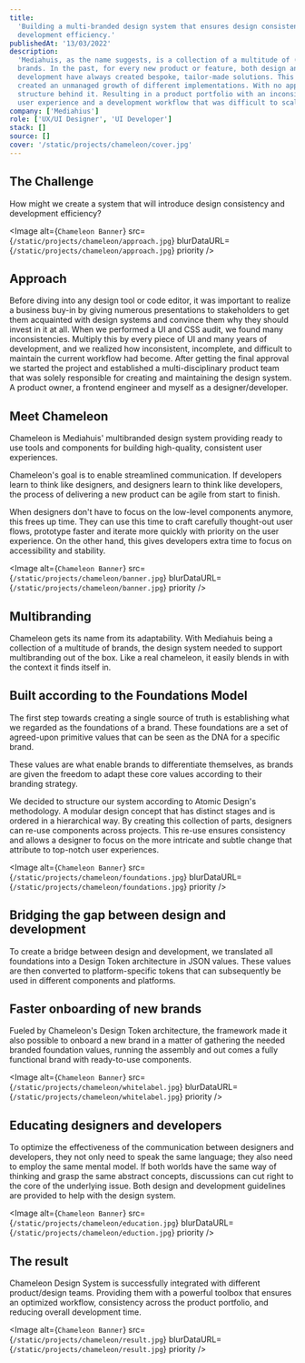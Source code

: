 ```yaml
---
title:
  'Building a multi-branded design system that ensures design consistency and
  development efficiency.'
publishedAt: '13/03/2022'
description:
  'Mediahuis, as the name suggests, is a collection of a multitude of (media)
  brands. In the past, for every new product or feature, both design and
  development have always created bespoke, tailor-made solutions. This practice
  created an unmanaged growth of different implementations. With no apparent
  structure behind it. Resulting in a product portfolio with an inconsistent
  user experience and a development workflow that was difficult to scale.'
company: ['Mediahius']
role: ['UX/UI Designer', 'UI Developer']
stack: []
source: []
cover: '/static/projects/chameleon/cover.jpg'
---
```


## The Challenge

How might we create a system that will introduce design consistency and
development efficiency?

<Image
  alt={`Chameleon Banner`}
  src={`/static/projects/chameleon/approach.jpg`}
  blurDataURL={`/static/projects/chameleon/approach.jpg`}
  priority
/>

## Approach

Before diving into any design tool or code editor, it was important to realize a
business buy-in by giving numerous presentations to stakeholders to get them
acquainted with design systems and convince them why they should invest in it at
all. When we performed a UI and CSS audit, we found many inconsistencies.
Multiply this by every piece of UI and many years of development, and we
realized how inconsistent, incomplete, and difficult to maintain the current
workflow had become. After getting the final approval we started the project and
established a multi-disciplinary product team that was solely responsible for
creating and maintaining the design system. A product owner, a frontend engineer
and myself as a designer/developer.

## Meet Chameleon

Chameleon is Mediahuis' multibranded design system providing ready to use tools
and components for building high-quality, consistent user experiences.

Chameleon's goal is to enable streamlined communication. If developers learn to
think like designers, and designers learn to think like developers, the process
of delivering a new product can be agile from start to finish.

When designers don't have to focus on the low-level components anymore, this
frees up time. They can use this time to craft carefully thought-out user flows,
prototype faster and iterate more quickly with priority on the user experience.
On the other hand, this gives developers extra time to focus on accessibility
and stability.

<Image
  alt={`Chameleon Banner`}
  src={`/static/projects/chameleon/banner.jpg`}
  blurDataURL={`/static/projects/chameleon/banner.jpg`}
  priority
/>

## Multibranding

Chameleon gets its name from its adaptability. With Mediahuis being a collection
of a multitude of brands, the design system needed to support multibranding out
of the box. Like a real chameleon, it easily blends in with the context it finds
itself in.

## Built according to the Foundations Model

The first step towards creating a single source of truth is establishing what we
regarded as the foundations of a brand. These foundations are a set of
agreed-upon primitive values that can be seen as the DNA for a specific brand.

These values are what enable brands to differentiate themselves, as brands are
given the freedom to adapt these core values according to their branding
strategy.

We decided to structure our system according to Atomic Design's methodology. A
modular design concept that has distinct stages and is ordered in a hierarchical
way. By creating this collection of parts, designers can re-use components
across projects. This re-use ensures consistency and allows a designer to focus
on the more intricate and subtle change that attribute to top-notch user
experiences.

<Image
  alt={`Chameleon Banner`}
  src={`/static/projects/chameleon/foundations.jpg`}
  blurDataURL={`/static/projects/chameleon/foundations.jpg`}
  priority
/>

## Bridging the gap between design and development

To create a bridge between design and development, we translated all foundations
into a Design Token architecture in JSON values. These values are then converted
to platform-specific tokens that can subsequently be used in different
components and platforms.

## Faster onboarding of new brands

Fueled by Chameleon's Design Token architecture, the framework made it also
possible to onboard a new brand in a matter of gathering the needed branded
foundation values, running the assembly and out comes a fully functional brand
with ready-to-use components.

<Image
  alt={`Chameleon Banner`}
  src={`/static/projects/chameleon/whitelabel.jpg`}
  blurDataURL={`/static/projects/chameleon/whitelabel.jpg`}
  priority
/>

## Educating designers and developers

To optimize the effectiveness of the communication between designers and
developers, they not only need to speak the same language; they also need to
employ the same mental model. If both worlds have the same way of thinking and
grasp the same abstract concepts, discussions can cut right to the core of the
underlying issue. Both design and development guidelines are provided to help
with the design system.

<Image
  alt={`Chameleon Banner`}
  src={`/static/projects/chameleon/education.jpg`}
  blurDataURL={`/static/projects/chameleon/eduction.jpg`}
  priority
/>

## The result

Chameleon Design System is successfully integrated with different product/design
teams. Providing them with a powerful toolbox that ensures an optimized
workflow, consistency across the product portfolio, and reducing overall
development time.

<Image
  alt={`Chameleon Banner`}
  src={`/static/projects/chameleon/result.jpg`}
  blurDataURL={`/static/projects/chameleon/result.jpg`}
  priority
/>
